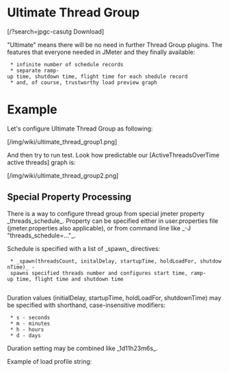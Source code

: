 = Ultimate Thread Group =

<span class=''>[/?search=jpgc-casutg <i class='fa fa-download'></i> Download]</span>

"Ultimate" means there will be no need in further Thread Group plugins. The features that everyone needed in JMeter and they finally available:
  * infinite number of schedule records
  * separate ramp-up time, shutdown time, flight time for each shedule record
  * and, of course, trustworthy load preview graph

= Example =
Let's configure Ultimate Thread Group as following:

[/img/wiki/ultimate_thread_group1.png]

And then try to run test. Look how predictable our [ActiveThreadsOverTime active threads] graph is:

[/img/wiki/ultimate_thread_group2.png]

== Special Property Processing ==

There is a way to configure thread group from special jmeter property _threads_schedule_.
Property can be specified either in user.properties file (jmeter.properties also applicable), or
from command line like _-J "threads_schedule=..."_. 

Schedule is specified with a list of _spawn_ directives:
  * _spawn(threadsCount, initalDelay, startupTime, holdLoadFor, shutdownTime)_ - spawns specified threads number and configures start time, ramp-up time, flight time and shutdown time
  
Duration values (initialDelay, startupTime, holdLoadFor, shutdownTime) may be specified with shorthand, case-insensitive modifiers:
  * s - seconds
  * m - minutes
  * h - hours
  * d - days

Duration setting may be combined like _1d11h23m6s_.

Example of load profile string: {{{threads_schedule=spawn(15,1s,1s,1s,1s) spawn(40,1s,3s,1s,2s)}}}
